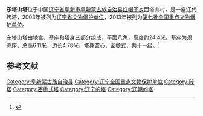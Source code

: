 {{文物保护单位
| 级别 = 全国
| 名称 = 东塔山塔
| 图片 = 
| 所在 = [[辽宁省|辽宁省]][[阜新市|阜新市]][[阜新蒙古族自治县|阜新蒙古族自治县]]
| 分类 = 古建筑
| 时代 = 辽
| 编号 = 7-0927-3-225
| 登录 = 2013年3月5日
}}
'''东塔山塔'''位于中国[[辽宁省|辽宁省]][[阜新市|阜新市]][[阜新蒙古族自治县|阜新蒙古族自治县]][[红帽子乡|红帽子乡]]西塔山村，是一座辽代砖塔，2003年被列为[[辽宁省文物保护单位|辽宁省文物保护单位]]，2013年被列为[[第七批全国重点文物保护单位|第七批全国重点文物保护单位]]。

东塔山塔由地宫、基座和塔身三部分组成，平面八角，高度约24.4米。基座为须弥座，总高6.11米，边长4.78米。塔身空心，密檐式，共十一级。<ref>{{Cite web |url=http://www.lntb.gov.cn/Article_Show.asp?ArticleID=36325 |title=阜蒙县辽塔（东塔山塔）修缮工程 |access-date=2015-07-10 |archive-url=https://web.archive.org/web/20190219153954/http://www.lntb.gov.cn/Article_Show.asp?ArticleID=36325 |archive-date=2019-02-19 |dead-url=yes }}</ref>

==参考文献==
{{reflist}}

{{辽宁全国重点文物保护单位}}

{{DEFAULTSORT:D}}
[[Category:阜新蒙古族自治县|Category:阜新蒙古族自治县]]
[[Category:辽宁全国重点文物保护单位|Category:辽宁全国重点文物保护单位]]
[[Category:砖塔|Category:砖塔]]
[[Category:密檐式塔|Category:密檐式塔]]
[[Category:辽宁的塔|Category:辽宁的塔]]
[[Category:辽朝的塔|Category:辽朝的塔]]